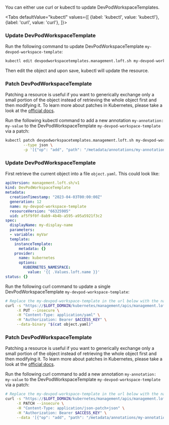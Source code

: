 

You can either use curl or kubectl to update DevPodWorkspaceTemplates.

<Tabs
    defaultValue="kubectl"
    values={[
      {label: 'kubectl', value: 'kubectl'},
      {label: 'curl', value: 'curl'},
    ]}>
  <TabItem value="kubectl">


### Update DevPodWorkspaceTemplate

Run the following command to update DevPodWorkspaceTemplate `my-devpod-workspace-template`:
```bash
kubectl edit devpodworkspacetemplates.management.loft.sh my-devpod-workspace-template 
```

Then edit the object and upon save, kubectl will update the resource.

### Patch DevPodWorkspaceTemplate

Patching a resource is useful if you want to generically exchange only a small portion of the object instead of retrieving the whole object first and then modifying it.
To learn more about patches in Kubernetes, please take a look at the [official docs](https://kubernetes.io/docs/tasks/manage-kubernetes-objects/update-api-object-kubectl-patch/#use-a-json-merge-patch-to-update-a-deployment).

Run the following kubectl command to add a new annotation `my-annotation: my-value` to the DevPodWorkspaceTemplate `my-devpod-workspace-template` via a patch:
```bash
kubectl patch devpodworkspacetemplates.management.loft.sh my-devpod-workspace-template  \
        --type json \
        -p '[{"op": "add", "path": "/metadata/annotations/my-annotation", "value": "my-value"}]'
```


  </TabItem>
  <TabItem value="curl">


### Update DevPodWorkspaceTemplate

First retrieve the current object into a file `object.yaml`. This could look like:
```yaml
apiVersion: management.loft.sh/v1
kind: DevPodWorkspaceTemplate
metadata:
  creationTimestamp: "2023-04-03T00:00:00Z"
  generation: 12
  name: my-devpod-workspace-template
  resourceVersion: "66325905"
  uid: af5f9f0f-8ab9-4b4b-a595-a95a5921f3c2
spec:
  displayName: my-display-name
  parameters:
  - variable: myVar
  template:
    instanceTemplate:
      metadata: {}
    provider:
      name: kubernetes
      options:
        KUBERNETES_NAMESPACE:
          value: '{{ .Values.loft.name }}'
status: {}

```

Run the following curl command to update a single DevPodWorkspaceTemplate `my-devpod-workspace-template`:
```bash
# Replace the my-devpod-workspace-template in the url below with the name of the DevPodWorkspaceTemplate you want to update
curl -s "https://$LOFT_DOMAIN/kubernetes/management/apis/management.loft.sh/v1/devpodworkspacetemplates/my-devpod-workspace-template" \
     -X PUT --insecure \
     -H "Content-Type: application/yaml" \
     -H "Authorization: Bearer $ACCESS_KEY" \
     --data-binary "$(cat object.yaml)"
```

### Patch DevPodWorkspaceTemplate

Patching a resource is useful if you want to generically exchange only a small portion of the object instead of retrieving the whole object first and then modifying it.
To learn more about patches in Kubernetes, please take a look at the [official docs](https://kubernetes.io/docs/tasks/manage-kubernetes-objects/update-api-object-kubectl-patch/#use-a-json-merge-patch-to-update-a-deployment).

Run the following curl command to add a new annotation `my-annotation: my-value` to the DevPodWorkspaceTemplate `my-devpod-workspace-template` via a patch:
```bash
# Replace the my-devpod-workspace-template in the url below with the name of the DevPodWorkspaceTemplate you want to update
curl -s "https://$LOFT_DOMAIN/kubernetes/management/apis/management.loft.sh/v1/devpodworkspacetemplates/my-devpod-workspace-template" \
     -X PATCH --insecure \
     -H "Content-Type: application/json-patch+json" \
     -H "Authorization: Bearer $ACCESS_KEY" \
     --data '[{"op": "add", "path": "/metadata/annotations/my-annotation", "value": "my-value"}]'
```


  </TabItem>
</Tabs>
